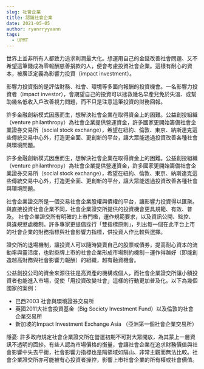 ```yaml
---
slug: 社會企業
title: 認識社會企業
date: 2021-05-05
author: ryanrryyaann
tags:
  - UPMT
---
```

  世界上並非所有人都致力追求利潤最大化。想運用自己的金錢改善社會問題、又不希望這筆錢成為零報酬慈善捐款的人，便會考慮投資社會企業。這樣有耐心的資本，被廣泛定義為影響力投資（impact investment）。

  影響力投資指的是評估財務、社會、環境等多面向報酬的投資機會。一名影響力投資者（impact investor），會期望自己的投資可以拯救幾名早產兒免於失溫、或幫助幾名低收入戶改善視力問題，而不只是注意這筆投資的財務回報。

  許多金融創新模式因應而生，想解決社會企業在取得資金上的困難。公益創投組織（venture philanthropy）為社會企業提供營運資金，許多國家更開始籌備社會企業證券交易所（social stock exchange），希望在紐約、倫敦、東京、納斯達克這些傳統交易中心外，打造更全面、更創新的平台，讓大眾能透過投資改善各種社會與環境問題。

  許多金融創新模式因應而生，想解決社會企業在取得資金上的困難。公益創投組織（venture philanthropy）為社會企業提供營運資金，許多國家更開始籌備社會企業證券交易所（social stock exchange），希望在紐約、倫敦、東京、納斯達克這些傳統交易中心外，打造更全面、更創新的平台，讓大眾能透過投資改善各種社會與環境問題。

  社會企業證交所是一個交易社會企業股權與債權的平台，讓影響力投資得以匯聚。與直接投資社會企業不同，社會企業證交所提供的投資機會更具規範、有效、普及。
  社會企業證交所有明確的上市門檻，運作規範要求，以及資訊公開、監控、與違規懲處機制。許多專家更提倡採行「雙指標原則」，列出每一個在此平台上市的社會企業的財務指標與社會影響力指標，供投資人作比較與選擇。

  證交所的退場機制，讓投資人可以隨時變賣自己的股票或債券，提高耐心資本的流動率與靈活度，也對掛牌上市的社會企業形成市場制約機制－運作得越好（即能創造越高財務與社會影響力報酬）的組織，越有融資機會。

  公益創投公司的資金來源往往是高資產的機構或個人，而社會企業證交所讓小額投資者也能進入市場，促使「用投資改變社會」這樣的行動更加普及化。以下為幾個國家的案例：

* 巴西2003 社會與環境證券交易所
* 英國2011大社會投資基金（Big Society Investment Fund）以及倫敦的社會企業交易所
* 新加坡的Impact Investment Exchange Asia （亞洲第一個社會企業交易所）

隱憂:
許多政府規定社會企業證交所在營運初期不可對大眾開放，為其蒙上一層資訊不透明的面紗。有些人認為市場價格的衡量，會讓社會企業在追求財務價值與社會影響中失去平衡，社會影響力指標也是隔領域如隔山、非常主觀而無法比較。社會企業證交所亦可能被有心投資者操控，影響上市社會企業的所有權或社會價值。